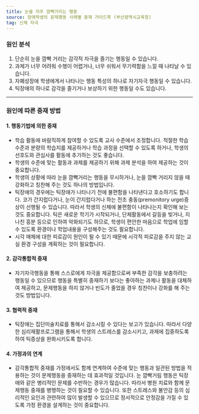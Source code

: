 ```yaml
---
title: 눈을 자주 깜빡거리는 행동
source: 장애학생의 문제행동 사례별 중재 가이드북 (부산광역시교육청)
tag: 신체 자극
---
```


### 원인 분석

1. 단순히 눈을 깜빡 거리는 감각적 자극을 즐기는 행동일 수 있습니다.
2. 과제가 너무 어려워 수행이 어렵거나, 너무 쉬워서 무기력함을 느낄 때 나타날 수 있습니다.
3. 자폐성장애 학생에게서 나타나는 행동 특성의 하나로 자기자극 행동일 수 있습니다.
4. 틱장애의 하나로 감각을 즐기거나 보상하기 위한 행동일 수도 있습니다.

---

### 원인에 따른 중재 방법

#### 1. 행동기법에 의한 중재

- 학습 활동에 바람직하게 참여할 수 있도록 교사 수준에서 조정합니다. 적절한 학습 수준과 분량의 학습지를 제공하거나 학습 과정을 선택할 수 있도록 하거나, 학생의 선호도와 관심사를 활동에 추가하는 것도 좋습니다.
- 학생의 수준에 맞는 활동과 과제를 제공하기 위해 과제 분석을 하여 제공하는 것이 중요합니다.
- 학생의 상황에 따라 눈을 깜빡거리는 행동을 무시하거나, 눈을 깜빡 거리지 않을 때 강화하고 칭찬해 주는 것도 하나의 방법입니다.
- 틱장애의 경우에는 틱장애가 나타나기 전에 불편함을 나타낸다고 호소하기도 합니다. 코가 간지럽다거나, 눈이 간지럽다거나 하는 전조 충동(premonitory urge)증상이 선행될 수 있습니다. 따라서 학생의 신체에 불편함이 나타나는지 확인해 보는 것도 중요합니다. 틱은 새로운 학기가 시작되거나, 단체활동에서 갈등을 빚거나, 지나친 흥분 등으로 인하여 악화되기도 하므로, 학생이 편안한 마음으로 학업에 임할 수 있도록 환경이나 학업내용을 구성해주는 것도 필요합니다.
- 시각 매체에 대한 피로감이 원인이 될 수 있기 때문에 시각적 피로감을 주지 않는 교실 환경 구성을 계획하는 것이 필요합니다.

#### 2. 감각통합적 중재

- 자기자극행동을 통해 스스로에게 자극을 제공함으로써 부족한 감각을 보충하려는 행동일 수 있으므로 행동을 특별히 중재하기 보다는 좋아하는 과제나 활동을 대체하여 제공하고, 문제행동을 하지 않거나 빈도가 줄었을 경우 칭찬이나 강화를 해 주는 것도 방법입니다.

#### 3. 협력적 중재

- 틱장애는 집단미술치료를 통해서 감소시킬 수 있다는 보고가 있습니다. 따라서 다양한 심리재활프로그램을 통해서 학생의 스트레스를 감소시키고, 과제에 집중하도록 하여 틱증상을 완화시키도록 합니다.

#### 4. 가정과의 연계

- 감각통합적 중재를 가정에서도 함께 연계하여 수준에 맞는 행동과 일관된 방법을 적용하는 것이 문제행동을 중재하는 데 효과적일 것입니다. 눈 깜빡거림 행동은 틱장애와 같은 병리적인 문제를 수반하는 경우가 많습니다. 따라서 병원 치료와 함께 문제행동 중재를 병행하는 것이 필요할 수 있습니다. 또한 스트레스와 불안감 등의 심리적인 요인과 관련하여 많이 발생할 수 있으므로 정서적으로 안정감을 가질 수 있도록 가정 환경을 설계하는 것이 중요합니다.
